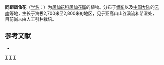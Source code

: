 {{Speciesbox 
| taxon = Impatiens holocentra
| authority = Hand.-Mazz.
}}

'''同距凤仙花'''（[[学名|学名]]：{{lang|la|''Impatiens holocentra''}}）为[[凤仙花科|凤仙花科]][[凤仙花属|凤仙花属]]的植物。分布于[[缅甸|缅甸]]以及[[中国大陆|中国大陆]]的[[云南|云南]]等地，生长于海拔2,700米至2,800米的地区，见于亚高山山谷溪流和阴湿处，目前尚未由人工引种栽培。

== 参考文献 ==
<div class="references-small">
* {{cite web| url =http://www.bioinfo.cn/db05/KmzwSpecies.php?action=view&id=1289| title =同距凤仙花| work =《中国高等植物数据库全库》| publisher =中国科学院微生物研究所| author =昆明植物研究所| accessdate =2009-02-22| deadurl =yes| archiveurl =https://web.archive.org/web/20160305042257/http://www.bioinfo.cn/db05/KmzwSpecies.php?action=view&id=1289| archivedate =2016-03-05}}
</div>
{{Taxonbar|from=Q7251955}}

[[Category:凤仙花属|T]]
[[Category:緬甸植物|T]]
[[Category:云南植物|T]]